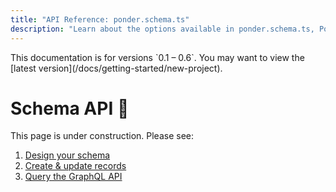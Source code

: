 ```yaml
---
title: "API Reference: ponder.schema.ts"
description: "Learn about the options available in ponder.schema.ts, Ponder's schema definition file."
---
```



<Callout type="warning">
  This documentation is for versions `0.1 – 0.6`. You may want to view the
  [latest version](/docs/getting-started/new-project).
</Callout>

# Schema API 🚧

This page is under construction. Please see:

1. [Design your schema](/docs/schema)
2. [Create & update records](/docs/indexing/create-update-records)
3. [Query the GraphQL API](/docs/query/graphql)

